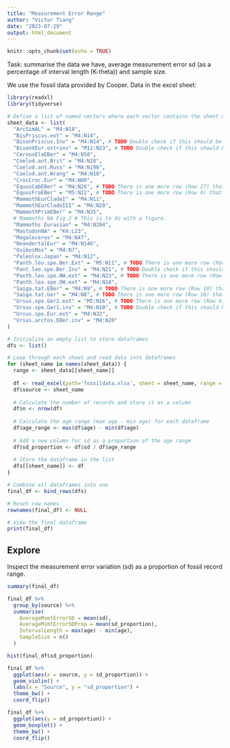 ---
title: "Measurement Error Range"
author: "Victor Tsang"
date: "2023-07-29"
output: html_document
---

```{r setup, include=FALSE}
knitr::opts_chunk$set(echo = TRUE)

```


Task: summarise the data we have, average measurement error sd (as a percentage of interval length (K-theta)) and sample size.

We use the fossil data provided by Cooper. Data in the excel sheet:


```{r}
library(readxl)
library(tidyverse)

# Define a list of named vectors where each vector contains the sheet name and cell range
sheet_data <- list(
  "ArcSimAL" = "M4:N18",
  "BisPriscus.ext" = "M4:N14",
  "BisonPriscus.Inv" = "M4:N14", # TODO Double check if this should be included (i believe this is invasion not extinction)
  "BisonXEur.ext+inv" = "M12:N23", # TODO Double check if this should be included (i believe this is invasion not extinction)
  "CervusElaEBer" = "M4:N58",
  "Coelod.ant.Brit" = "M4:N28",
  "Coelod.ant.Russ" = "M4:N196",
  "Coelod.ant.Wrang" = "M4:N10",
  "CrocCroc.Eur" = "M4:N80",
  "EquusCabEBer" = "M4:N26", # TODO There is one more row (Row 27) that is highlighted in yellow and not included here.
  "EquusFraEBer" = "M5:N22", # TODO There is one more row (Row 4) that is highlighted in yellow and not included here.
  "MammothEurCladeI" = "M4:N11",
  "MammothEurCladeIII" = "M4:N20",
  "MammothPrimEBer" = "M4:N35",
  # Mammoths NA Fig 2 # This is to do with a figure.
  "Mammoths Eurasian" = "M4:N204",
  "MastodonNA" = "K4:L23",
  "Megaloceros" = "M4:N47",
  "NeandertalEur" = "M4:N146",
  "OvibosMos" = "M4:N7",
  "Paleolox.Japan" = "M4:N12",
  "Panth.leo.spe.Ber.Ext" = "M5:N11", # TODO There is one more row (Row 4) that is highlighted in yellow and not included here.
  "Pant.leo.spe.Ber.Inv" = "M4:N21", # TODO Double check if this should be included (i believe this is invasion not extinction)
  "Panth.leo.spe.NW.ext" = "M4:N23", # TODO There is one more row (Row 24) that is highlighted in yellow and not included here.
  "Panth.leo.spe.OW.ext" = "M4:N18",
  "Saiga.tat.EBer" = "M4:N9", # TODO There is one more row (Row 10) that is highlighted in yellow.
  "Saiga.tat.Ger" = "M4:N8", # TODO There is one more row (Row 10) that is highlighted in yellow.
  "Ursus.spe.Ger2.ext" = "M5:N16", # TODO There is one more row (Row 4) that is highlighted in yellow and not included here.
  "Ursus.spe.Ger1.inv" = "M4:N10", # TODO Double check if this should be included (i believe this is invasion not extinction)
  "Ursus.spe.Eur.ext" = "M4:N32",
  "Ursus.arctos.EBer.inv" = "M4:N20"
)

# Initialize an empty list to store dataframes
dfs <- list()

# Loop through each sheet and read data into dataframes
for (sheet_name in names(sheet_data)) {
  range <- sheet_data[[sheet_name]]
  
  df <- read_excel(path='fossildata.xlsx', sheet = sheet_name, range = range, col_names = c('age', 'sd'))
  df$source <- sheet_name
  
  # Calculate the number of records and store it as a column
  df$n <- nrow(df)
  
  # Calculate the age range (max age - min age) for each dataframe
  df$age_range <- max(df$age) - min(df$age)
  
  # Add a new column for sd as a proportion of the age range
  df$sd_proportion <- df$sd / df$age_range
  
  # Store the dataframe in the list
  dfs[[sheet_name]] <- df
}

# Combine all dataframes into one
final_df <- bind_rows(dfs)

# Reset row names
rownames(final_df) <- NULL

# View the final dataframe
print(final_df)
```


## Explore
Inspect the measurement error variation (sd) as a proportion of fossil record range.

```{r}
summary(final_df)
```

```{r}
final_df %>%
  group_by(source) %>%
  summarise(
    AverageMsmtErrorSD = mean(sd),
    AverageMsmtErrorSDProp = mean(sd_proportion),
    IntervalLength = max(age) - min(age),
    SampleSize = n()
  )
```


```{r}
hist(final_df$sd_proportion)
```



```{r, fig.height=8, fig.width=4}
final_df %>%
  ggplot(aes(x = source, y = sd_proportion)) +
  geom_violin() +
  labs(x = "Source", y = "sd_proportion") +
  theme_bw() +
  coord_flip()
```


```{r}
final_df %>%
  ggplot(aes(y = sd_proportion)) +
  geom_boxplot() +
  theme_bw() +
  coord_flip()
```

